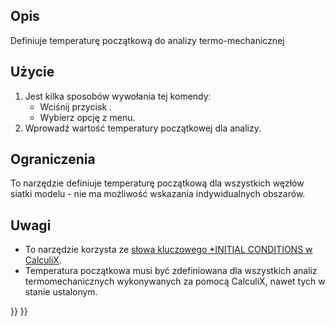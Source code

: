 <languages/>

{{Docnav
|[[FEM_ConstraintSelfWeight/pl|Obciążenie grawitacją]]
|[[FEM_ConstraintHeatflux/pl|Obciążenie strumieniem ciepła]]
|[[FEM_Workbench/pl|środowisko pracy MES]]
|IconL=FEM_ConstraintSelfWeight.svg
|IconR=FEM_ConstraintHeatflux.svg
|IconC=Workbench_FEM.svg
}}

{{GuiCommandContainer|
{{GuiCommand/pl
|Name=FEM ConstraintInitialTemperature
|Name/pl=MES: Temperatura początkowa
|MenuLocation=Model → Warunki brzegowe i obciążenia termiczne → Temperatura początkowa
|Workbenches=[[FEM_Workbench/pl|MES]]
|SeeAlso=[[FEM_tutorial/pl|Poradnik MES]]
}}
{{GuiCommandFemInfo/pl
|Solvers=CalculiX, Elmer
}}
}}

<span id="Description"></span>
==Opis==

Definiuje temperaturę początkową do analizy termo-mechanicznej

<span id="Usage"></span>
==Użycie==

# Jest kilka sposobów wywołania tej komendyː
#* Wciśnij przycisk {{Button|[[Image:FEM_ConstraintInitialTemperature.svg|16px]] '''Temperatura początkowa'''}}.
#* Wybierz opcję {{MenuCommand|Model → Warunki brzegowe i obciążenia termiczne → [[Image:FEM_ConstraintInitialTemperature.svg|16px]] Temperatura początkowa}} z menu.
# Wprowadź wartość temperatury początkowej dla analizy.

<span id="Limitations"></span>
==Ograniczenia==

To narzędzie definiuje temperaturę początkową dla wszystkich węzłów siatki modelu - nie ma możliwość wskazania indywidualnych obszarów.

<span id="Notes"></span>
==Uwagi==

* To narzędzie korzysta ze [http://web.mit.edu/calculix_v2.7/CalculiX/ccx_2.7/doc/ccx/node215.html słowa kluczowego *INITIAL CONDITIONS w CalculiX].
* Temperatura początkowa musi być zdefiniowana dla wszystkich analiz termomechanicznych wykonywanych za pomocą CalculiX, nawet tych w stanie ustalonym.

{{Docnav
|[[FEM_ConstraintSelfWeight/pl|Obciążenie grawitacją]]
|[[FEM_ConstraintHeatflux/pl|Obciążenie strumieniem ciepła]]
|[[FEM_Workbench/pl|środowisko pracy MES]]
|IconL=FEM_ConstraintSelfWeight.svg
|IconR=FEM_ConstraintHeatflux.svg
|IconC=Workbench_FEM.svg
}}

{{FEM Tools navi{{#translation:}}}}
{{Userdocnavi{{#translation:}}}}